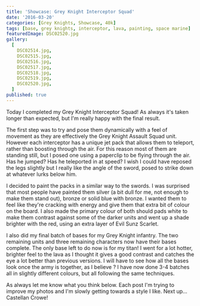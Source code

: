 ```yaml
---
title: 'Showcase: Grey Knight Interceptor Squad'
date: '2016-03-20'
categories: [Grey Knights, Showcase, 40k]
tags: [base, grey knights, interceptor, lava, painting, space marine]
featuredImage: DSC02520.jpg
gallery:
  [
    DSC02514.jpg,
    DSC02515.jpg,
    DSC02516.jpg,
    DSC02517.jpg,
    DSC02518.jpg,
    DSC02519.jpg,
    DSC02520.jpg,
  ]
published: true
---
```


Today I completed my Grey Knight Interceptor Squad! As always it's taken longer than expected, but I'm really happy with the final result.

The first step was to try and pose them dynamically with a feel of movement as they are effectively the Grey Knight Assault Squad unit. However each interceptor has a unique jet pack that allows them to teleport, rather than boosting through the air. For this reason most of them are standing still, but I posed one using a paperclip to be flying through the air. Has he jumped? Has he teleported in at speed? I wish I could have reposed the legs slightly but I really like the angle of the sword, posed to strike down at whatever lurks below him.

I decided to paint the packs in a similar way to the swords. I was surprised that most people have painted them silver (a bit dull for me, not enough to make them stand out), bronze or solid blue with bronze. I wanted them to feel like they're cracking with energy and give them that extra bit of colour on the board. I also made the primary colour of both should pads white to make them contrast against some of the darker units and went up a shade brighter with the red, using an extra layer of Evil Sunz Scarlet.

I also did my final batch of bases for my Grey Knight infantry. The two remaining units and three remaining characters now have their bases complete. The only base left to do now is for my titan! I went for a lot hotter, brighter feel to the lava as I thought it gives a good contrast and catches the eye a lot better than previous versions. I will have to see how all the bases look once the army is together, as I believe ? I have now done 3-4 batches all in slightly different colours, but all following the same techniques.

As always let me know what you think below. Each post I'm trying to improve my photos and I'm slowly getting towards a style I like. Next up... Castellan Crowe!
